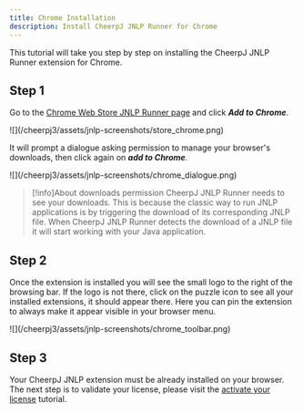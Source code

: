 ```yaml
---
title: Chrome Installation
description: Install CheerpJ JNLP Runner for Chrome
---
```



This tutorial will take you step by step on installing the CheerpJ JNLP Runner extension for Chrome.

<LinkButton
	href="https://chromewebstore.google.com/detail/cheerpj-jnlp-runner/achnhggjjhnadfapkmgallnbmemdojdi"
	label="Add to Chrome"
	type="primary"
	iconRight="ri:chrome-fill"
/>

## Step 1

Go to the [Chrome Web Store JNLP Runner page](https://chromewebstore.google.com/detail/cheerpj-jnlp-runner/achnhggjjhnadfapkmgallnbmemdojdi) and click _**Add to Chrome**_.

<div class="mx-24">![](/cheerpj3/assets/jnlp-screenshots/store_chrome.png)</div>

It will prompt a dialogue asking permission to manage your browser's downloads, then click again on _**add to Chrome**._

<div class="mx-24">
	![](/cheerpj3/assets/jnlp-screenshots/chrome_dialogue.png)
</div>

> [!info]About downloads permission
> CheerpJ JNLP Runner needs to see your downloads. This is because the classic way to run JNLP applications is by triggering the download of its corresponding JNLP file. When CheerpJ JNLP Runner detects the download of a JNLP file it will start working with your Java application.

## Step 2

Once the extension is installed you will see the small logo to the right of the browsing bar. If the logo is not there, click on the puzzle icon to see all your installed extensions, it should appear there. Here you can pin the extension to always make it appear visible in your browser menu.

<div class="mx-24">
	![](/cheerpj3/assets/jnlp-screenshots/chrome_toolbar.png)
</div>

## Step 3

Your CheerpJ JNLP extension must be already installed on your browser. The next step is to validate your license, please visit the [activate your license](/cheerpj-jnlp-runner/getting-started/licensing) tutorial.
